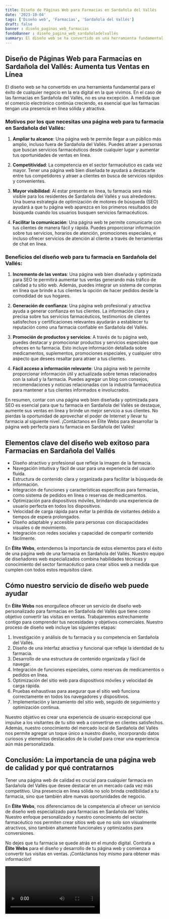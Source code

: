 ```yaml
---
title: Diseño de Páginas Web para Farmacias en Sardañola del Vallés
date: '2023-10-04'
tags: ['Diseño web', 'Farmacias', 'Sardañola del Vallés']
draft: false
banner : diseño_paginas_web_farmacias
fondoBanner : diseño_pagina_web_sardañoladelvallés
summary: El diseño web se ha convertido en una herramienta fundamental para el éxito de cualquier negocio en la era digital en la que vivimos. En el caso de las farmacias en Sardañola del Vallés, no es una excepción. A medida que el comercio electrónico continúa creciendo, es esencial que las farmacias tengan una presencia en línea sólida y atractiva.
---
```


## Diseño de Páginas Web para Farmacias en Sardañola del Vallés: Aumenta tus Ventas en Línea

El diseño web se ha convertido en una herramienta fundamental para el éxito de cualquier negocio en la era digital en la que vivimos. En el caso de las farmacias en Sardañola del Vallés, no es una excepción. A medida que el comercio electrónico continúa creciendo, es esencial que las farmacias tengan una presencia en línea sólida y atractiva.

### Motivos por los que necesitas una página web para tu farmacia en Sardañola del Vallés:

1. **Ampliar tu alcance**: Una página web te permite llegar a un público más amplio, incluso fuera de Sardañola del Vallés. Puedes atraer a personas que buscan servicios farmacéuticos desde cualquier lugar y aumentar tus oportunidades de ventas en línea.

2. **Competitividad**: La competencia en el sector farmacéutico es cada vez mayor. Tener una página web bien diseñada te ayudará a destacarte entre tus competidores y atraer a clientes en busca de servicios rápidos y convenientes.

3. **Mayor visibilidad**: Al estar presente en línea, tu farmacia será más visible para los residentes de Sardañola del Vallés y sus alrededores. Una buena estrategia de optimización de motores de búsqueda (SEO) ayudará a que tu página web aparezca en los primeros resultados de búsqueda cuando los usuarios busquen servicios farmacéuticos.

4. **Facilitar la comunicación**: Una página web te permite comunicarte con tus clientes de manera fácil y rápida. Puedes proporcionar información sobre tus servicios, horarios de atención, promociones especiales, e incluso ofrecer servicios de atención al cliente a través de herramientas de chat en línea.

### Beneficios del diseño web para tu farmacia en Sardañola del Vallés:

1. **Incremento de las ventas**: Una página web bien diseñada y optimizada para SEO te permitirá aumentar tus ventas generando más tráfico de calidad a tu sitio web. Además, puedes integrar un sistema de compras en línea que brinde a tus clientes la opción de hacer pedidos desde la comodidad de sus hogares.

2. **Generación de confianza**: Una página web profesional y atractiva ayuda a generar confianza en tus clientes. La información clara y precisa sobre tus servicios farmacéuticos, testimonios de clientes satisfechos y certificaciones relevantes ayudarán a establecer tu reputación como una farmacia confiable en Sardañola del Vallés.

3. **Promoción de productos y servicios**: A través de tu página web, puedes destacar y promocionar productos y servicios especiales que ofreces en tu farmacia. Esto incluye información detallada sobre medicamentos, suplementos, promociones especiales, y cualquier otro aspecto que desees resaltar para atraer a tus clientes.

4. **Fácil acceso a información relevante**: Una página web te permite proporcionar información útil y actualizada sobre temas relacionados con la salud y la farmacia. Puedes agregar un blog con consejos, recomendaciones y noticias relacionadas con la industria farmacéutica para mantener a tus clientes informados e involucrados.

En resumen, contar con una página web bien diseñada y optimizada para SEO es esencial para que tu farmacia en Sardañola del Vallés se destaque, aumente sus ventas en línea y brinde un mejor servicio a sus clientes. No pierdas la oportunidad de aprovechar el poder de Internet y llevar tu farmacia al siguiente nivel. ¡Contáctanos en Élite Webs para desarrollar la página web perfecta para tu farmacia en Sardañola del Vallés!

<GifSeo />

<Cta />

## Elementos clave del diseño web exitoso para Farmacias en Sardañola del Vallés

- Diseño atractivo y profesional que refleje la imagen de la farmacia.
- Navegación intuitiva y fácil de usar para una experiencia del usuario fluida.
- Estructura de contenido clara y organizada para facilitar la búsqueda de información.
- Integración de funciones y características específicas para farmacias, como sistema de pedidos en línea o reservas de medicamentos.
- Optimización para dispositivos móviles, brindando una experiencia de usuario perfecta en todos los dispositivos.
- Velocidad de carga rápida para evitar la pérdida de visitantes debido a tiempos de espera prolongados.
- Diseño adaptable y accesible para personas con discapacidades visuales o de movimiento.
- Integración con redes sociales y capacidad de compartir contenido fácilmente.

En **Élite Webs**, entendemos la importancia de estos elementos para el éxito de una página web de una farmacia en Sardañola del Vallés. Nuestro equipo de diseñadores web especializados combina habilidades técnicas y conocimiento del sector farmacéutico para crear sitios web a medida que cumplen con todos estos requisitos clave.

## Cómo nuestro servicio de diseño web puede ayudar

En **Élite Webs** nos enorgullece ofrecer un servicio de diseño web personalizado para farmacias en Sardañola del Vallés que tiene como objetivo convertir las visitas en ventas. Trabajaremos estrechamente contigo para comprender tus necesidades y objetivos comerciales. Nuestro proceso de diseño web incluye las siguientes etapas:

1. Investigación y análisis de tu farmacia y su competencia en Sardañola del Vallés.
2. Diseño de una interfaz atractiva y funcional que refleje la identidad de tu farmacia.
3. Desarrollo de una estructura de contenido organizada y fácil de navegar.
4. Integración de funciones especiales, como reservas de medicamentos o pedidos en línea.
5. Optimización del sitio web para dispositivos móviles y velocidad de carga rápida.
6. Pruebas exhaustivas para asegurar que el sitio web funciona correctamente en todos los navegadores y dispositivos.
7. Implementación y lanzamiento del sitio web, seguido de seguimiento y optimización continua.

Nuestro objetivo es crear una experiencia de usuario excepcional que impulse a los visitantes de tu sitio web a convertirse en clientes satisfechos. Además, nuestro conocimiento del mercado local de Sardañola del Vallés nos permite agregar un toque único a nuestro diseño, incorporando datos curiosos y elementos destacados de la ciudad para crear una experiencia aún más personalizada.

## Conclusión: La importancia de una página web de calidad y por qué contratarnos

Tener una página web de calidad es crucial para cualquier farmacia en Sardañola del Vallés que desee destacar en un mercado cada vez más competitivo. Una presencia en línea sólida no solo brinda credibilidad a tu farmacia, sino que también abre nuevas oportunidades de negocio.

En **Élite Webs**, nos diferenciamos de la competencia al ofrecer un servicio de diseño web especializado para farmacias en Sardañola del Vallés. Nuestro enfoque personalizado y nuestro conocimiento del sector farmacéutico nos permiten crear sitios web que no solo son visualmente atractivos, sino también altamente funcionales y optimizados para conversiones.

No dejes que tu farmacia se quede atrás en el mundo digital. Contrata a **Élite Webs** para el diseño y desarrollo de tu página web y comienza a convertir tus visitas en ventas. ¡Contáctanos hoy mismo para obtener más información!

<Video />

<CtaBot job='Farmacias' city='Sardañola del Vallés'/>

<Gmaps query='Sardañola del Vallés+españa+maps' />